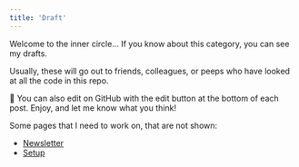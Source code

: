 ```yaml
---
title: 'Draft'
---
```


Welcome to the inner circle... If you know about this category, you can see my drafts.

Usually, these will go out to friends, colleagues, or peeps who have looked at all the code in this repo.

🧐 You can also edit on GitHub with the edit button at the bottom of each post.  Enjoy, and let me know what you think!

Some pages that I need to work on, that are not shown:
- [Newsletter](/newsletter)
- [Setup](/uses)
